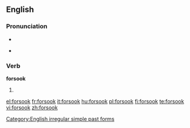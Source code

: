 ==English==

===Pronunciation===
* {{IPA|/'foɻsʊk/}}
* {{audio|en-us-forsook.ogg|Audio (US)}}
*: {{rhymes|ʊk}}

===Verb===
'''forsook'''

# {{simple past of|[[forsake]]}}

[[Category:English irregular simple past forms]]

[[el:forsook]]
[[fr:forsook]]
[[it:forsook]]
[[hu:forsook]]
[[pl:forsook]]
[[fi:forsook]]
[[te:forsook]]
[[vi:forsook]]
[[zh:forsook]]
